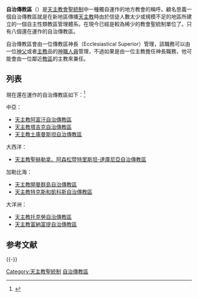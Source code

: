 {{refimprove|time=2019-09-18T09:58:29+00:00}}
'''自治傳教區'''（{{lang-la|Missio sui iuris}}）是[[天主教會聖統制|天主教會聖統制]]中一種獨自運作的地方教會的稱呼。顧名思義一個自治傳教區就是在新地區傳播[[天主教|天主教]]時由於信徒人數太少或規模不足的地區所建立的一個自主性類教區管理體系。在現今已經是較為稀少的教會聖統制單位了。只有八個還在運作的自治傳教區。

自治傳教區會由一位傳教區神長（Ecclesiastical Superior）管理，該職務可以由一位[[神父|神父]]或者[[主教|主教]]品的[[神職人員|神職人員]]管理，不過如果是由一位主教擔任神長職務，他可能會由一位鄰近[[教區|教區]]的主教來兼任。

==列表==
現在還在運作的自治傳教區如下：<ref>{{cite web|title=Independent Missions (Missions “sui iuris”)|url=http://www.gcatholic.org/dioceses/data/type-miss.htm|work=Catholic Dioceses in the World|publisher=Giga Catholic}}</ref>

;中亞：
*[[天主教阿富汗自治傳教區|天主教阿富汗自治傳教區]]
*[[天主教塔吉克自治傳教區|天主教塔吉克自治傳教區]]
*[[天主教土庫曼斯坦自治傳教區|天主教土庫曼斯坦自治傳教區]]

;大西洋：
*[[天主教聖赫勒拿、阿森松暨特里斯坦-達庫尼亞自治傳教區|天主教聖赫勒拿、阿森松暨特里斯坦-達庫尼亞自治傳教區]]

;加勒比海：
*[[天主教開曼群島自治傳教區|天主教開曼群島自治傳教區]]
*[[天主教特克斯和凱科斯自治傳教區|天主教特克斯和凱科斯自治傳教區]]

;大洋洲：
*[[天主教托克勞自治傳教區|天主教托克勞自治傳教區]]
*[[天主教富納富提自治傳教區|天主教富納富提自治傳教區]]

== 参考文献 ==
{{Reflist}}

{{-}}
{{天主教}}
{{天主教会史}}

[[Category:天主教聖統制|Category:天主教聖統制]]
[[Category:自治傳教區|]]